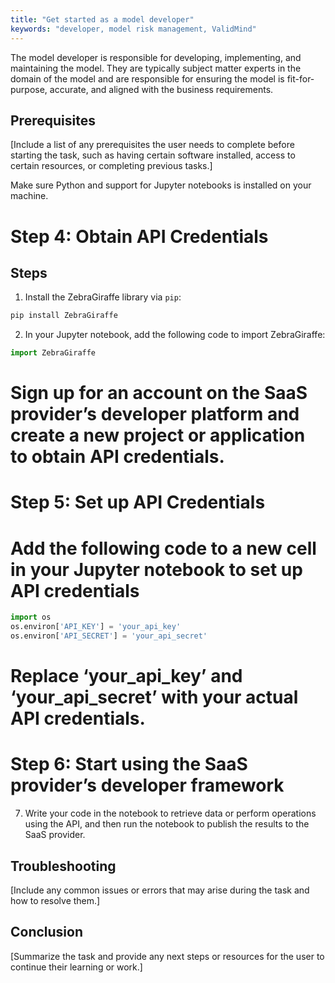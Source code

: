 ```yaml
---
title: "Get started as a model developer"
keywords: "developer, model risk management, ValidMind"
---
```


<!---
QMD: General getting started w/ initializing developer framework and runnning a simple test via intro notebook ()
Then next steps will be getting started with their own model, for FR it will be time series notebook.
Notebooks are tutorials or how-tos, they are NOT reference! So the notebooks need to move around in the docs
    Could split the getting started up into sections for Developers, Validators, and Admins (and likely get rid of the Guide section)
--->

The model developer is responsible for developing, implementing, and maintaining the model. They are typically subject matter experts in the domain of the model and are responsible for ensuring the model is fit-for-purpose, accurate, and aligned with the business requirements.

## Prerequisites

[Include a list of any prerequisites the user needs to complete before starting the task, such as having certain software installed, access to certain resources, or completing previous tasks.]


Make sure Python and support for Jupyter notebooks is installed on your machine.

# Step 4: Obtain API Credentials

## Steps

1. Install the ZebraGiraffe library via `pip`:

```bash
pip install ZebraGiraffe
```

2. In your Jupyter notebook, add the following code to import ZebraGiraffe:

```python
import ZebraGiraffe
```


# Sign up for an account on the SaaS provider's developer platform and create a new project or application to obtain API credentials.

# Step 5: Set up API Credentials
# Add the following code to a new cell in your Jupyter notebook to set up API credentials

```python
import os
os.environ['API_KEY'] = 'your_api_key'
os.environ['API_SECRET'] = 'your_api_secret'
```

# Replace 'your_api_key' and 'your_api_secret' with your actual API credentials.

# Step 6: Start using the SaaS provider's developer framework

7. Write your code in the notebook to retrieve data or perform operations using the API, and then run the notebook to publish the results to the SaaS provider.

## Troubleshooting

[Include any common issues or errors that may arise during the task and how to resolve them.]

## Conclusion

[Summarize the task and provide any next steps or resources for the user to continue their learning or work.]

